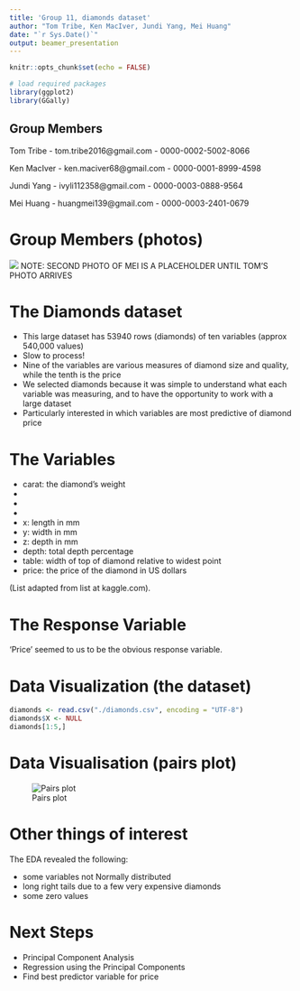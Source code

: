 ```yaml
---
title: 'Group 11, diamonds dataset'
author: "Tom Tribe, Ken MacIver, Jundi Yang, Mei Huang"
date: "`r Sys.Date()`"
output: beamer_presentation
---
```


```r
knitr::opts_chunk$set(echo = FALSE)
```


```r
# load required packages
library(ggplot2)
library(GGally)


```


## Group Members

Tom Tribe 
- tom.tribe2016@gmail.com
- 0000-0002-5002-8066

Ken MacIver
- ken.maciver68@gmail.com
- 0000-0001-8999-4598

Jundi Yang
-  ivyli112358@gmail.com
- 0000-0003-0888-9564 

Mei Huang 
- huangmei139@gmail.com
- 0000-0003-2401-0679

# Group Members (photos)

![](./Photos2.jpg)
NOTE: SECOND PHOTO OF MEI IS A PLACEHOLDER UNTIL TOM'S PHOTO ARRIVES

# The Diamonds dataset

- This large dataset has 53940 rows (diamonds) of ten variables (approx 540,000 values) 
- Slow to process!
- Nine of the variables are various measures of diamond size and quality, while the tenth is the price 
- We selected diamonds because it was simple to understand what each variable was measuring, and to have the opportunity to work with a large dataset 
- Particularly interested in which variables are most predictive of diamond price

# The Variables
 \textcolor{red}{red font = categorical variable}
 
-   carat: the diamond's weight
-   \textcolor{red}{cut: a measure of quality}
-   \textcolor{red}{color: a measure of colour quality}
-   \textcolor{red}{clarity: a measure of clearness}
-   x: length in mm
-   y: width in mm 
-   z: depth in mm
-   depth: total depth percentage
-   table: width of top of diamond relative to widest point
-   price: the price of the diamond in US dollars 

(List adapted from list at kaggle.com).

# The Response Variable

'Price' seemed to us to be the obvious response variable. 

# Data Visualization (the dataset)

\footnotesize
```r
diamonds <- read.csv("./diamonds.csv", encoding = "UTF-8")
diamonds$X <- NULL
diamonds[1:5,]
```
\normalsize


# Data Visualisation (pairs plot)

![Pairs plot](./pairs plot.jpg)

# Other things of interest

The EDA revealed the following:

- some variables not Normally distributed
- long right tails due to a few very expensive diamonds
- some zero values

# Next Steps

- Principal Component Analysis
- Regression using the Principal Components
- Find best predictor variable for price


